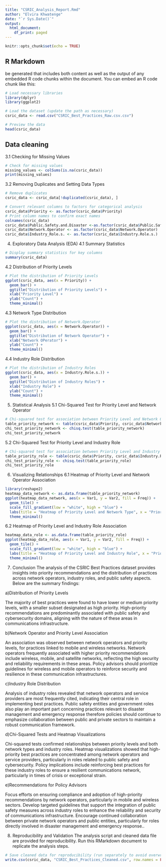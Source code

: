 ---
title: "CSRIC_Analysis_Report.Rmd"
author: "Elvira Khwatenge"
date: "`r Sys.Date()`"
output:
  html_document:
    df_print: paged
---

```{r setup, include=FALSE}
knitr::opts_chunk$set(echo = TRUE)
```

## R Markdown
 be generated that includes both content as well as the output of any embedded R code chunks within the document. You can embed an R code chunk like this:

```{r}
# Load necessary libraries
library(dplyr)
library(ggplot2)

# Load the dataset (update the path as necessary)
csric_data <- read.csv("CSRIC_Best_Practices_Raw.csv.csv")

# Preview the data
head(csric_data)
```


## Data cleaning

3.1 Checking for Missing Values

```{r, echo=FALSE}
# Check for missing values
missing_values <- colSums(is.na(csric_data))
print(missing_values)

```

3.2 Removing Duplicates and Setting Data Types
```{r}
# Remove duplicates
csric_data <- csric_data[!duplicated(csric_data), ]

# Convert relevant columns to factors for categorical analysis
csric_data$Priority <- as.factor(csric_data$Priority)
# Print column names to confirm exact names
colnames(csric_data)
csric_data$Public.Safety.and.Disaster <-as.factor(csric_data$Public.Safety.and.Disaster)
csric_data$Network.Operator <- as.factor(csric_data$Network.Operator)
csric_data$Industry_Role.s. <- as.factor(csric_data$Industry.Role.s.)

```
4. Exploratory Data Analysis (EDA)
4.1 Summary Statistics
```{r}
# Display summary statistics for key columns
summary(csric_data)
```

4.2 Distribution of Priority Levels
```{r}
# Plot the distribution of Priority Levels
ggplot(csric_data, aes(x = Priority)) + 
  geom_bar() + 
  ggtitle("Distribution of Priority Levels") +
  xlab("Priority Level") +
  ylab("Count") +
  theme_minimal()
```
4.3 Network Type Distribution
```{r}
# Plot the distribution of Network.Operator
ggplot(csric_data, aes(x = Network.Operator)) + 
  geom_bar() + 
  ggtitle("Distribution of Network Operator") +
  xlab("Network OPerator") +
  ylab("Count") +
  theme_minimal()
```
4.4 Industry Role Distribution
```{r}
# Plot the distribution of Industry Roles
ggplot(csric_data, aes(x = Industry.Role.s.)) + 
  geom_bar() + 
  ggtitle("Distribution of Industry Roles") +
  xlab("Industry Role") +
  ylab("Count") +
  theme_minimal()
```

5. Statistical Analysis
5.1 Chi-Squared Test for Priority Level and Network Operator
```{r}
# Chi-squared test for association between Priority Level and Network Operators
table_priority_network <- table(csric_data$Priority, csric_data$Network.Operator)
chi_test_priority_network <- chisq.test(table_priority_network)
chi_test_priority_network
```


5.2 Chi-Squared Test for Priority Level and Industry Role
```{r}

# Chi-squared test for association between Priority Level and Industry Role
table_priority_role <- table(csric_data$Priority, csric_data$Industry.Role.s.)
chi_test_priority_role <- chisq.test(table_priority_role)
chi_test_priority_role
```

6. Visualizing Relationships
6.1 Heatmap of Priority Level and Network Operator Association
```{r}

library(reshape2)
heatmap_data_network <- as.data.frame(table_priority_network)
ggplot(heatmap_data_network, aes(x = Var1, y = Var2, fill = Freq)) +
  geom_tile() +
  scale_fill_gradient(low = "white", high = "blue") +
  labs(title = "Heatmap of Priority Level and Network Type", x = "Priority Level", y = "Network Type") +
  theme_minimal()
```
6.2 Heatmap of Priority Level and Industry Role Association
```{r}
heatmap_data_role <- as.data.frame(table_priority_role)
ggplot(heatmap_data_role, aes(x = Var1, y = Var2, fill = Freq)) +
  geom_tile() +
  scale_fill_gradient(low = "white", high = "blue") +
  labs(title = "Heatmap of Priority Level and Industry Role", x = "Priority Level", y = "Industry Role") +
  theme_minimal()
```
7. Conclusion
The analysis of the CSRIC Best Practices dataset provides insights into priority recommendations and the distribution of practices across network operators, industry roles, and public safety aspects. Below are the summary findings:

a)Distribution of Priority Levels

The majority of best practices were found to have lower or medium priority levels, with a smaller subset designated as high priority.
High-priority recommendations are predominantly associated with public safety and cybersecurity domains, aligning with the nature of these areas in communications infrastructure.

b)Network Operator and Priority Level Association

An association was observed between network operators and priority levels, for practices linked to mobile and wireless networks.
Network operators frequently associated with higher priority recommendations include wireless, mobile, and satellite networks, reflecting the high security and reliability requirements in these areas.
Policy advisors should prioritize guidelines for wireless and mobile operators to reinforce security and resilience in these communication infrastructures.

c)Industry Role Distribution

Analysis of industry roles revealed that network operators and service providers are most frequently cited, indicating their central role in implementing best practices.
Public safety entities and government roles also play an important part concerning practices relevant to disaster management and emergency response therefore policies should continue to emphasize collaboration between public and private sectors to maintain a robust communication framework.

d)Chi-Squared Tests and Heatmap Visualizations

Chi-squared tests confirmed relationships between priority levels and both network types and industry roles.
Heatmap visualizations showed that high-priority best practices are concentrated among network operators and service providers, particularly in roles related to public safety and cybersecurity.
Policy implications include reinforcing best practices for these industry roles to ensure a resilient communications network, particularly in times of crisis or exceptional strain.

e)Recommendations for Policy Advisors

Focus efforts on ensuring compliance and adoption of high-priority recommendations by network operators, particularly in mobile and wireless sectors.
Develop targeted guidelines that support the integration of public safety measures across industry roles to enhance the reliability and security of communications infrastructure.
Encourage continued collaboration between private network operators and public entities, particularly for roles directly involved in disaster management and emergency response..

8. Reproducibility and Validation
The analysis script and cleaned data file are provided for reproducibility. Run this RMarkdown document to replicate the analysis steps.

```{r}
# Save cleaned data for reproducibility (run separately to avoid overwriting)
write.csv(csric_data, "CSRIC_Best_Practices_Cleaned.csv", row.names = FALSE)
```